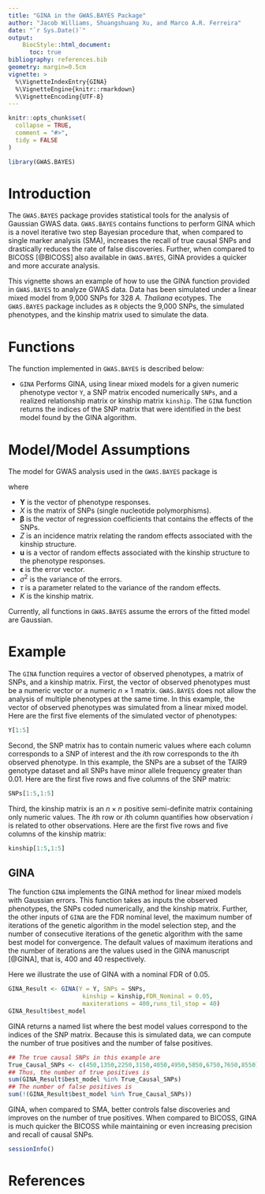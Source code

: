 ```yaml
---
title: "GINA in the GWAS.BAYES Package"
author: "Jacob Williams, Shuangshuang Xu, and Marco A.R. Ferreira"
date: "`r Sys.Date()`"
output: 
    BiocStyle::html_document:
      toc: true
bibliography: references.bib  
geometry: margin=0.5cm
vignette: >
  %\VignetteIndexEntry{GINA}
  %\VignetteEngine{knitr::rmarkdown}
  %\VignetteEncoding{UTF-8}
---
```


```r
knitr::opts_chunk$set(
  collapse = TRUE,
  comment = "#>",
  tidy = FALSE
)
```

```r
library(GWAS.BAYES)
```

# Introduction

The `GWAS.BAYES` package provides statistical tools for the analysis of Gaussian GWAS data. `GWAS.BAYES` contains functions to perform GINA which is a novel iterative two step Bayesian procedure that, when compared to single marker analysis (SMA), increases the recall of true causal SNPs and drastically reduces the rate of false discoveries. Further, when compared to BICOSS [@BICOSS] also available in `GWAS.BAYES`, GINA provides a quicker and more accurate analysis.

This vignette shows an example of how to use the GINA function provided in `GWAS.BAYES` to analyze GWAS data. Data has been simulated under a linear mixed model from 9,000 SNPs for 328 _A. Thaliana_ ecotypes. The `GWAS.BAYES` package includes as `R` objects the 9,000 SNPs, the simulated phenotypes, and the kinship matrix used to simulate the data.

# Functions

The function implemented in `GWAS.BAYES` is described below:

* `GINA` Performs GINA, using linear mixed models for a given numeric phenotype vector `Y`, a SNP matrix encoded numerically `SNPs`, and a realized relationship matrix or kinship matrix `kinship`. The `GINA` function returns the indices of the SNP matrix that were identified in the best model found by the GINA algorithm.

# Model/Model Assumptions

The model for GWAS analysis used in the `GWAS.BAYES` package is

\begin{equation*}
\textbf{Y} = X \boldsymbol{\beta} + Z \textbf{u} + \boldsymbol{\epsilon} \ \text{where} \ \boldsymbol{\epsilon} \sim N(\textbf{0},\sigma^2 I) \ \text{and} \ \textbf{u} \sim N(\textbf{0},\sigma^2 \tau K),
\end{equation*}

where

* $\textbf{Y}$ is the vector of phenotype responses.
* $X$ is the matrix of SNPs (single nucleotide polymorphisms).
* $\boldsymbol{\beta}$ is the vector of regression coefficients that contains the effects of the SNPs.
* $Z$ is an incidence matrix relating the random effects associated with the kinship structure.
* $\textbf{u}$ is a vector of random effects associated with the kinship structure to the phenotype responses.
* $\boldsymbol{\epsilon}$ is the error vector.
* $\sigma^2$ is the variance of the errors.
* $\tau$ is a parameter related to the variance of the random effects.
* $K$ is the kinship matrix.

Currently, all functions in `GWAS.BAYES` assume the errors of the fitted model are Gaussian. 

# Example

The `GINA` function requires a vector of observed phenotypes, a matrix of SNPs, and a kinship matrix. First, the vector of observed phenotypes must be a numeric vector or a numeric $n \times 1$ matrix. `GWAS.BAYES` does not allow the analysis of multiple phenotypes at the same time. In this example, the vector of observed phenotypes was simulated from a linear mixed model. Here are the first five elements of the simulated vector of phenotypes:

```r
Y[1:5]
```

Second, the SNP matrix has to contain numeric values where each column corresponds to a SNP of interest and the $i$th row corresponds to the $i$th observed phenotype. In this example, the SNPs are a subset of the TAIR9 genotype dataset and all SNPs have minor allele frequency greater than 0.01. Here are the first five rows and five columns of the SNP matrix:

```r
SNPs[1:5,1:5]
```

Third, the kinship matrix is an $n \times n$ positive semi-definite matrix containing only numeric values. The $i$th row or $i$th column quantifies how observation $i$ is related to other observations. Here are the first five rows and five columns of the kinship matrix:

```r
kinship[1:5,1:5]
```

## GINA

The function `GINA` implements the GINA method for linear mixed models with Gaussian errors. This function takes as inputs the observed phenotypes, the SNPs coded numerically, and the kinship matrix. Further, the other inputs of `GINA` are the FDR nominal level, the maximum number of iterations of the genetic algorithm in the model selection step, and the number of consecutive iterations of the genetic algorithm with the same best model for convergence. The default values of maximum iterations and the number of iterations are the values used in the GINA manuscript [@GINA], that is, 400 and 40 respectively.

Here we illustrate the use of GINA with a nominal FDR of 0.05. 

```r
GINA_Result <- GINA(Y = Y, SNPs = SNPs, 
                     kinship = kinship,FDR_Nominal = 0.05,
                     maxiterations = 400,runs_til_stop = 40)
GINA_Result$best_model
```

GINA returns a named list where the best model values correspond to the indices of the SNP matrix. Because this is simulated data, we can compute the number of true positives and the number of false positives.

```r
## The true causal SNPs in this example are
True_Causal_SNPs <- c(450,1350,2250,3150,4050,4950,5850,6750,7650,8550)
## Thus, the number of true positives is
sum(GINA_Result$best_model %in% True_Causal_SNPs)
## The number of false positives is
sum(!(GINA_Result$best_model %in% True_Causal_SNPs))
```

GINA, when compared to SMA, better controls false discoveries and improves on the number of true positives. When compared to BICOSS, GINA is much quicker the BICOSS while maintaining or even increasing precision and recall of causal SNPs.

```r
sessionInfo()
```


# References
